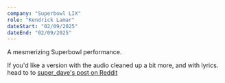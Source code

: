 ```yaml
---
company: "Superbowl LIX"
role: "Kendrick Lamar"
dateStart: "02/09/2025"
dateEnd: "02/09/2025"
---
```



A mesmerizing Superbowl performance.

If you'd like a version with the audio cleaned up a bit more, and with lyrics. head to to [super_dave's post on Reddit](https://www.reddit.com/r/KendrickLamar/comments/1imy36t/i_fixed_the_half_time_show_audio_added_lyrics/)

<YouTube id="https://www.youtube.com/watch?v=KDorKy-13ak" />